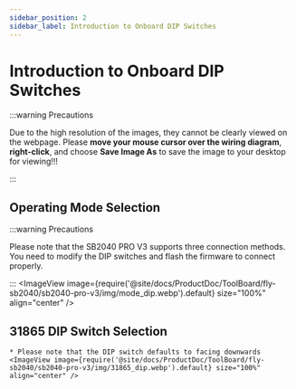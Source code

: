 ```yaml
---
sidebar_position: 2
sidebar_label: Introduction to Onboard DIP Switches
---
```




# Introduction to Onboard DIP Switches

:::warning Precautions

Due to the high resolution of the images, they cannot be clearly viewed on the webpage. Please **move your mouse cursor over the wiring diagram**, **right-click**, and choose **Save Image As** to save the image to your desktop for viewing!!!

:::

## Operating Mode Selection

:::warning Precautions

Please note that the SB2040 PRO V3 supports three connection methods. You need to modify the DIP switches and flash the firmware to connect properly.

:::
    <ImageView image={require('@site/docs/ProductDoc/ToolBoard/fly-sb2040/sb2040-pro-v3/img/mode_dip.webp').default} size="100%" align="center" />

## 31865 DIP Switch Selection

    * Please note that the DIP switch defaults to facing downwards
    <ImageView image={require('@site/docs/ProductDoc/ToolBoard/fly-sb2040/sb2040-pro-v3/img/31865_dip.webp').default} size="100%" align="center" />